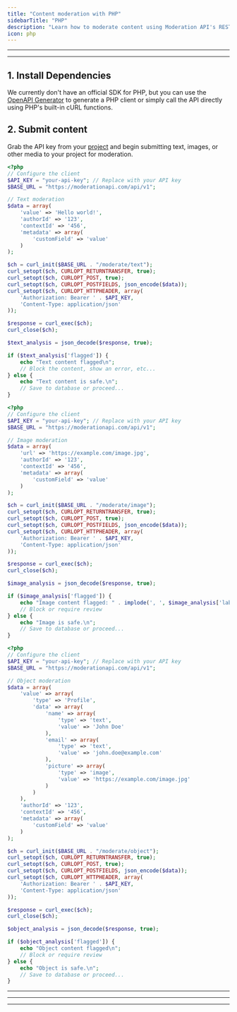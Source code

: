 ```yaml
---
title: "Content moderation with PHP"
sidebarTitle: "PHP"
description: "Learn how to moderate content using Moderation API's REST endpoints with PHP"
icon: php
---
```


---

<Snippet file="prerequisites.mdx" />

---

## 1. Install Dependencies

We currently don't have an official SDK for PHP, but you can use the [OpenAPI Generator](/resources/generate-client-openapi) to generate a PHP client or simply call the API directly using PHP's built-in cURL functions.

## 2. Submit content

Grab the API key from your [project](https://moderationapi.com/app) and begin submitting text, images, or other media to your project for moderation.

<CodeGroup>

```php Text moderation
<?php
// Configure the client
$API_KEY = "your-api-key"; // Replace with your API key
$BASE_URL = "https://moderationapi.com/api/v1";

// Text moderation
$data = array(
    'value' => 'Hello world!',
    'authorId' => '123',
    'contextId' => '456',
    'metadata' => array(
        'customField' => 'value'
    )
);

$ch = curl_init($BASE_URL . "/moderate/text");
curl_setopt($ch, CURLOPT_RETURNTRANSFER, true);
curl_setopt($ch, CURLOPT_POST, true);
curl_setopt($ch, CURLOPT_POSTFIELDS, json_encode($data));
curl_setopt($ch, CURLOPT_HTTPHEADER, array(
    'Authorization: Bearer ' . $API_KEY,
    'Content-Type: application/json'
));

$response = curl_exec($ch);
curl_close($ch);

$text_analysis = json_decode($response, true);

if ($text_analysis['flagged']) {
    echo "Text content flagged\n";
    // Block the content, show an error, etc...
} else {
    echo "Text content is safe.\n";
    // Save to database or proceed...
}
```

```php Image moderation
<?php
// Configure the client
$API_KEY = "your-api-key"; // Replace with your API key
$BASE_URL = "https://moderationapi.com/api/v1";

// Image moderation
$data = array(
    'url' => 'https://example.com/image.jpg',
    'authorId' => '123',
    'contextId' => '456',
    'metadata' => array(
        'customField' => 'value'
    )
);

$ch = curl_init($BASE_URL . "/moderate/image");
curl_setopt($ch, CURLOPT_RETURNTRANSFER, true);
curl_setopt($ch, CURLOPT_POST, true);
curl_setopt($ch, CURLOPT_POSTFIELDS, json_encode($data));
curl_setopt($ch, CURLOPT_HTTPHEADER, array(
    'Authorization: Bearer ' . $API_KEY,
    'Content-Type: application/json'
));

$response = curl_exec($ch);
curl_close($ch);

$image_analysis = json_decode($response, true);

if ($image_analysis['flagged']) {
    echo "Image content flagged: " . implode(', ', $image_analysis['labels']) . "\n";
    // Block or require review
} else {
    echo "Image is safe.\n";
    // Save to database or proceed...
}
```

```php Object moderation
<?php
// Configure the client
$API_KEY = "your-api-key"; // Replace with your API key
$BASE_URL = "https://moderationapi.com/api/v1";

// Object moderation
$data = array(
    'value' => array(
        'type' => 'Profile',
        'data' => array(
            'name' => array(
                'type' => 'text',
                'value' => 'John Doe'
            ),
            'email' => array(
                'type' => 'text',
                'value' => 'john.doe@example.com'
            ),
            'picture' => array(
                'type' => 'image',
                'value' => 'https://example.com/image.jpg'
            )
        )
    ),
    'authorId' => '123',
    'contextId' => '456',
    'metadata' => array(
        'customField' => 'value'
    )
);

$ch = curl_init($BASE_URL . "/moderate/object");
curl_setopt($ch, CURLOPT_RETURNTRANSFER, true);
curl_setopt($ch, CURLOPT_POST, true);
curl_setopt($ch, CURLOPT_POSTFIELDS, json_encode($data));
curl_setopt($ch, CURLOPT_HTTPHEADER, array(
    'Authorization: Bearer ' . $API_KEY,
    'Content-Type: application/json'
));

$response = curl_exec($ch);
curl_close($ch);

$object_analysis = json_decode($response, true);

if ($object_analysis['flagged']) {
    echo "Object content flagged\n";
    // Block or require review
} else {
    echo "Object is safe.\n";
    // Save to database or proceed...
}
```

</CodeGroup>

---

<Snippet file="dry-run.mdx" />

---

<Snippet file="review-flagged.mdx" />

---

<Snippet file="all-done.mdx" />

